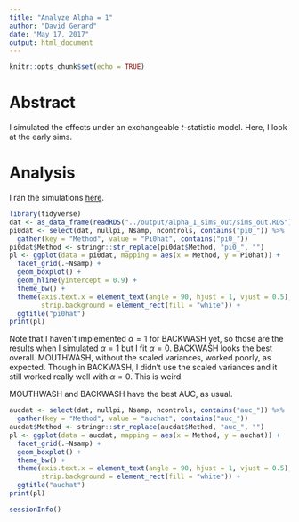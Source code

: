 ```yaml
---
title: "Analyze Alpha = 1"
author: "David Gerard"
date: "May 17, 2017"
output: html_document
---
```


```r
knitr::opts_chunk$set(echo = TRUE)
```

# Abstract

I simulated the effects under an exchangeable $t$-statistic model. Here, I look at the early sims.

# Analysis

I ran the simulations [here]().

```r
library(tidyverse)
dat <- as_data_frame(readRDS("../output/alpha_1_sims_out/sims_out.RDS"))
pi0dat <- select(dat, nullpi, Nsamp, ncontrols, contains("pi0_")) %>%
  gather(key = "Method", value = "Pi0hat", contains("pi0_"))
pi0dat$Method <- stringr::str_replace(pi0dat$Method, "pi0_", "")
pl <- ggplot(data = pi0dat, mapping = aes(x = Method, y = Pi0hat)) +
  facet_grid(.~Nsamp) +
  geom_boxplot() +
  geom_hline(yintercept = 0.9) +
  theme_bw() +
  theme(axis.text.x = element_text(angle = 90, hjust = 1, vjust = 0.5),
        strip.background = element_rect(fill = "white")) +
  ggtitle("pi0hat")
print(pl)
```

Note that I haven't implemented $\alpha = 1$ for BACKWASH yet, so those are the results when I simulated $\alpha = 1$ but I fit $\alpha = 0$. BACKWASH looks the best overall. MOUTHWASH, without the scaled variances, worked poorly, as expected. Though in BACKWASH, I didn't use the scaled variances and it still worked really well with $\alpha = 0$. This is weird.

MOUTHWASH and BACKWASH have the best AUC, as usual.

```r
aucdat <- select(dat, nullpi, Nsamp, ncontrols, contains("auc_")) %>%
  gather(key = "Method", value = "auchat", contains("auc_"))
aucdat$Method <- stringr::str_replace(aucdat$Method, "auc_", "")
pl <- ggplot(data = aucdat, mapping = aes(x = Method, y = auchat)) +
  facet_grid(.~Nsamp) +
  geom_boxplot() +
  theme_bw() +
  theme(axis.text.x = element_text(angle = 90, hjust = 1, vjust = 0.5),
        strip.background = element_rect(fill = "white")) +
  ggtitle("auchat")
print(pl)
```

```r
sessionInfo()
```
